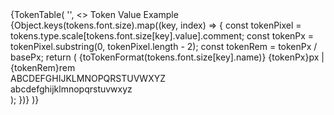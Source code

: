 

<PageSection title="Font size" isHeader>
  {TokenTable(
    '',
    <>
      <thead>
        <tr>
          <th style={{ width: '40%' }}>Token</th>
          <th style={{ width: '30%' }}>Value</th>
          <th>Example</th>
        </tr>
      </thead>
      <tbody>
        {Object.keys(tokens.font.size).map((key, index) => {
          const tokenPixel = tokens.type.scale[tokens.font.size[key].value].comment;
          const tokenPx = tokenPixel.substring(0, tokenPixel.length - 2);
          const tokenRem = tokenPx / basePx;
          return (
            <tr key={index}>
              <td>{toTokenFormat(tokens.font.size[key].name)}</td>
              <td>
                {tokenPx}px | {tokenRem}rem
              </td>
              <td>
                <div style={{ fontSize: tokenPixel, lineHeight: 'normal' }}>
                  ABCDEFGHIJKLMNOPQRSTUVWXYZ
                </div>
                <div style={{ fontSize: tokenPixel, lineHeight: 'normal' }}>
                  abcdefghijklmnopqrstuvwxyz
                </div>
              </td>
            </tr>
          );
        })}
      </tbody>
    </>
  )}
</PageSection>
